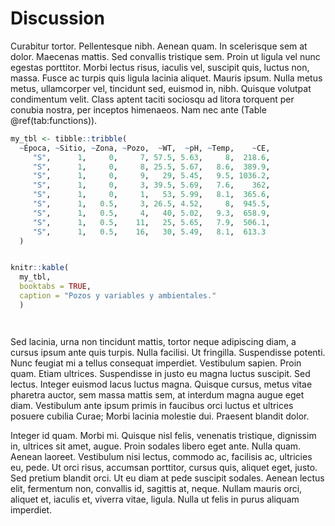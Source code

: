 # Discussion

Curabitur tortor. Pellentesque nibh. Aenean quam. In scelerisque sem at dolor. Maecenas mattis. Sed convallis tristique sem. Proin ut ligula vel nunc egestas porttitor. Morbi lectus risus, iaculis vel, suscipit quis, luctus non, massa. Fusce ac turpis quis ligula lacinia aliquet. Mauris ipsum. Nulla metus metus, ullamcorper vel, tincidunt sed, euismod in, nibh. Quisque volutpat condimentum velit. Class aptent taciti sociosqu ad litora torquent per conubia nostra, per inceptos himenaeos. Nam nec ante (Table \@ref(tab:functions)).
```r

my_tbl <- tibble::tribble(
  ~Época, ~Sitio, ~Zona, ~Pozo,  ~WT,  ~pH, ~Temp,    ~CE,
     "S",      1,     0,     7, 57.5, 5.63,     8,  218.6,
     "S",      1,     0,     8, 25.5, 5.67,   8.6,  389.9,
     "S",      1,     0,     9,   29, 5.45,   9.5, 1036.2,
     "S",      1,     0,     3, 39.5, 5.69,   7.6,    362,
     "S",      1,     0,     1,   53, 5.99,   8.1,  365.6,
     "S",      1,   0.5,     3, 26.5, 4.52,     8,  945.5,
     "S",      1,   0.5,     4,   40, 5.02,   9.3,  658.9,
     "S",      1,   0.5,    11,   25, 5.65,   7.9,  506.1,
     "S",      1,   0.5,    16,   30, 5.49,   8.1,  613.3
  )


knitr::kable(
  my_tbl,
  booktabs = TRUE,
  caption = "Pozos y variables y ambientales."
  )




```


Sed lacinia, urna non tincidunt mattis, tortor neque adipiscing diam, a cursus ipsum ante quis turpis. Nulla facilisi. Ut fringilla. Suspendisse potenti. Nunc feugiat mi a tellus consequat imperdiet. Vestibulum sapien. Proin quam. Etiam ultrices. Suspendisse in justo eu magna luctus suscipit. Sed lectus. Integer euismod lacus luctus magna. Quisque cursus, metus vitae pharetra auctor, sem massa mattis sem, at interdum magna augue eget diam. Vestibulum ante ipsum primis in faucibus orci luctus et ultrices posuere cubilia Curae; Morbi lacinia molestie dui. Praesent blandit dolor. 

Integer id quam. Morbi mi. Quisque nisl felis, venenatis tristique, dignissim in, ultrices sit amet, augue. Proin sodales libero eget ante. Nulla quam. Aenean laoreet. Vestibulum nisi lectus, commodo ac, facilisis ac, ultricies eu, pede. Ut orci risus, accumsan porttitor, cursus quis, aliquet eget, justo. Sed pretium blandit orci. Ut eu diam at pede suscipit sodales. Aenean lectus elit, fermentum non, convallis id, sagittis at, neque. Nullam mauris orci, aliquet et, iaculis et, viverra vitae, ligula. Nulla ut felis in purus aliquam imperdiet.